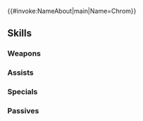 {{#invoke:NameAbout|main|Name=Chrom}}{{HeroPage Tabs|{{PAGENAME}}}}
{{Hero Infobox
|Name=Chrom
|Title=Knight Exalt
|GrowthModifier=Gen 2
|WeaponType=Red Sword
|MoveType=Cavalry
|Origin=Fire Emblem Awakening
|Gender=Male
|actorEN=Matt Mercer
|actorJP=杉田智和
|artist=山田孝太郎
|resplendentArtist=maCo
|resplendentArtist-extra=Trys Inc.
|releaseDate=March 9, 2018
|poolDate=March 22, 2018
|randomStartTime=2018-04-09T07:00:00Z
|poolRarities=5
|TagID=クロム2
|InternalID=225
|cv1=10
|cv2=100100
|Properties=specRate_202008,resplendent,nifl
|description=The prince of Ylisse, awakened to new power. Bravely rides into battle on his stalwart steed. Appears in Fire Emblem Awakening.
|resplendentStartTime=2024-07-10T07:00:00Z
|resplendentEndTime=2024-07-25T06:59:59Z
}}
{{Stats Page
|Lv1HP=19|Lv1ATK=9|Lv1SPD=6|Lv1DEF=8|Lv1RES=4
|GRHP=50|GRATK=65|GRSPD=50|GRDEF=60|GRRES=30
}}
==Skills==
===Weapons===
{{Weapons Table
|weapon1=Iron Sword
|weapon1Default=1
|weapon1Unlock=1
|weapon2=Steel Sword
|weapon2Default=3
|weapon2Unlock=2
|weapon3=Silver Sword
|weapon3Default=4
|weapon3Unlock=3
|weapon4=Sealed Falchion
|weapon4Default=5
|weapon4Unlock=5
}}
===Assists===
{{Assists Table}}
===Specials===
{{Specials Table
|special1=New Moon
|special1Default=4
|special1Unlock=3
|special2=Luna
|special2Default=
|special2Unlock=4
|special3=Aether
|special3Default=
|special3Unlock=5
}}
===Passives===
{{Passives Table
|passiveA1=Fury 1
|passiveA2=Fury 2
|passiveA3=Fury 3
|passiveA1Unlock=1
|passiveA2Unlock=2
|passiveA3Unlock=4
|passiveB1=Chill Def 1
|passiveB2=Chill Def 2
|passiveB3=Chill Def 3
|passiveB1Unlock=3
|passiveB2Unlock=4
|passiveB3Unlock=5
|passiveC1=Sword Valor 1
|passiveC2=Sword Valor 2
|passiveC3=Sword Valor 3
|passiveC1Unlock=3
|passiveC2Unlock=4
|passiveC3Unlock=5
}}
{{Heroes Navbox}}